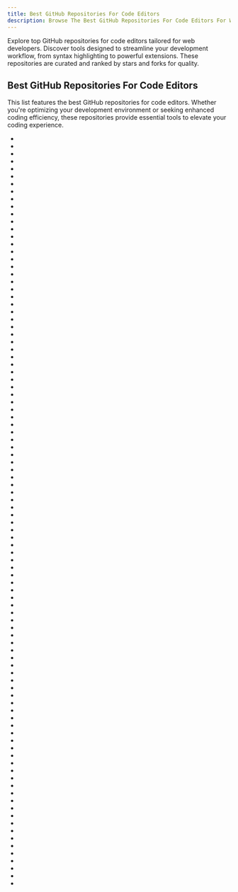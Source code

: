 ```yaml
---
title: Best GitHub Repositories For Code Editors
description: Browse The Best GitHub Repositories For Code Editors For Web Developers. Our Repositories List Are Curated Then Ranked By Stars And Forks.
---
```


Explore top GitHub repositories for code editors tailored for web developers. Discover tools designed to streamline your development workflow, from syntax highlighting to powerful extensions. These repositories are curated and ranked by stars and forks for quality.

## Best GitHub Repositories For Code Editors

This list features the best GitHub repositories for code editors. Whether you're optimizing your development environment or seeking enhanced coding efficiency, these repositories provide essential tools to elevate your coding experience.

- <Badge owner="zed-industries" repoName="zed" stars="https://img.shields.io/github/stars/zed-industries/zed?style=flat&logoSize=auto" forks="https://img.shields.io/github/forks/zed-industries/zed?style=flat&logoSize=auto"/>
- <Badge owner="microsoft" repoName="monaco-editor" stars="https://img.shields.io/github/stars/microsoft/monaco-editor?style=flat&logoSize=auto" forks="https://img.shields.io/github/forks/microsoft/monaco-editor?style=flat&logoSize=auto"/>
- <Badge owner="lapce" repoName="lapce" stars="https://img.shields.io/github/stars/lapce/lapce?style=flat&logoSize=auto" forks="https://img.shields.io/github/forks/lapce/lapce?style=flat&logoSize=auto"/>
- <Badge owner="adobe" repoName="brackets" stars="https://img.shields.io/github/stars/adobe/brackets?style=flat&logoSize=auto" forks="https://img.shields.io/github/forks/adobe/brackets?style=flat&logoSize=auto"/>
- <Badge owner="codemirror" repoName="codemirror5" stars="https://img.shields.io/github/stars/codemirror/codemirror5?style=flat&logoSize=auto" forks="https://img.shields.io/github/forks/codemirror/codemirror5?style=flat&logoSize=auto"/>
- <Badge owner="getcursor" repoName="cursor" stars="https://img.shields.io/github/stars/getcursor/cursor?style=flat&logoSize=auto" forks="https://img.shields.io/github/forks/getcursor/cursor?style=flat&logoSize=auto"/>
- <Badge owner="dotnet-architecture" repoName="eShopOnContainers" stars="https://img.shields.io/github/stars/dotnet-architecture/eShopOnContainers?style=flat&logoSize=auto" forks="https://img.shields.io/github/forks/dotnet-architecture/eShopOnContainers?style=flat&logoSize=auto"/>
- <Badge owner="mawww" repoName="kakoune" stars="https://img.shields.io/github/stars/mawww/kakoune?style=flat&logoSize=auto" forks="https://img.shields.io/github/forks/mawww/kakoune?style=flat&logoSize=auto"/>
- <Badge owner="onivim" repoName="oni2" stars="https://img.shields.io/github/stars/onivim/oni2?style=flat&logoSize=auto" forks="https://img.shields.io/github/forks/onivim/oni2?style=flat&logoSize=auto"/>
- <Badge owner="rust-lang" repoName="rust-by-example" stars="https://img.shields.io/github/stars/rust-lang/rust-by-example?style=flat&logoSize=auto" forks="https://img.shields.io/github/forks/rust-lang/rust-by-example?style=flat&logoSize=auto"/>
- <Badge owner="kalcaddle" repoName="KodExplorer" stars="https://img.shields.io/github/stars/kalcaddle/KodExplorer?style=flat&logoSize=auto" forks="https://img.shields.io/github/forks/kalcaddle/KodExplorer?style=flat&logoSize=auto"/>
- <Badge owner="purocean" repoName="yn" stars="https://img.shields.io/github/stars/purocean/yn?style=flat&logoSize=auto" forks="https://img.shields.io/github/forks/purocean/yn?style=flat&logoSize=auto"/>
- <Badge owner="jagenjo" repoName="webglstudio.js" stars="https://img.shields.io/github/stars/jagenjo/webglstudio.js?style=flat&logoSize=auto" forks="https://img.shields.io/github/forks/jagenjo/webglstudio.js?style=flat&logoSize=auto"/>
- <Badge owner="rizonesoft" repoName="Notepad3" stars="https://img.shields.io/github/stars/rizonesoft/Notepad3?style=flat&logoSize=auto" forks="https://img.shields.io/github/forks/rizonesoft/Notepad3?style=flat&logoSize=auto"/>
- <Badge owner="meltylabs" repoName="melty" stars="https://img.shields.io/github/stars/meltylabs/melty?style=flat&logoSize=auto" forks="https://img.shields.io/github/forks/meltylabs/melty?style=flat&logoSize=auto"/>
- <Badge owner="lite-xl" repoName="lite-xl" stars="https://img.shields.io/github/stars/lite-xl/lite-xl?style=flat&logoSize=auto" forks="https://img.shields.io/github/forks/lite-xl/lite-xl?style=flat&logoSize=auto"/>
- <Badge owner="microsoft" repoName="codetour" stars="https://img.shields.io/github/stars/microsoft/codetour?style=flat&logoSize=auto" forks="https://img.shields.io/github/forks/microsoft/codetour?style=flat&logoSize=auto"/>
- <Badge owner="ternjs" repoName="tern" stars="https://img.shields.io/github/stars/ternjs/tern?style=flat&logoSize=auto" forks="https://img.shields.io/github/forks/ternjs/tern?style=flat&logoSize=auto"/>
- <Badge owner="nteract" repoName="hydrogen" stars="https://img.shields.io/github/stars/nteract/hydrogen?style=flat&logoSize=auto" forks="https://img.shields.io/github/forks/nteract/hydrogen?style=flat&logoSize=auto"/>
- <Badge owner="ekzhang" repoName="rustpad" stars="https://img.shields.io/github/stars/ekzhang/rustpad?style=flat&logoSize=auto" forks="https://img.shields.io/github/forks/ekzhang/rustpad?style=flat&logoSize=auto"/>
- <Badge owner="zufuliu" repoName="notepad4" stars="https://img.shields.io/github/stars/zufuliu/notepad4?style=flat&logoSize=auto" forks="https://img.shields.io/github/forks/zufuliu/notepad4?style=flat&logoSize=auto"/>
- <Badge owner="surmon-china" repoName="vue-codemirror" stars="https://img.shields.io/github/stars/surmon-china/vue-codemirror?style=flat&logoSize=auto" forks="https://img.shields.io/github/forks/surmon-china/vue-codemirror?style=flat&logoSize=auto"/>
- <Badge owner="codeinthedark" repoName="editor" stars="https://img.shields.io/github/stars/codeinthedark/editor?style=flat&logoSize=auto" forks="https://img.shields.io/github/forks/codeinthedark/editor?style=flat&logoSize=auto"/>
- <Badge owner="ajaxorg" repoName="ace-builds" stars="https://img.shields.io/github/stars/ajaxorg/ace-builds?style=flat&logoSize=auto" forks="https://img.shields.io/github/forks/ajaxorg/ace-builds?style=flat&logoSize=auto"/>
- <Badge owner="premieroctet" repoName="openchakra" stars="https://img.shields.io/github/stars/premieroctet/openchakra?style=flat&logoSize=auto" forks="https://img.shields.io/github/forks/premieroctet/openchakra?style=flat&logoSize=auto"/>
- <Badge owner="thebaselab" repoName="codeapp" stars="https://img.shields.io/github/stars/thebaselab/codeapp?style=flat&logoSize=auto" forks="https://img.shields.io/github/forks/thebaselab/codeapp?style=flat&logoSize=auto"/>
- <Badge owner="ChrisKnott" repoName="Algojammer" stars="https://img.shields.io/github/stars/ChrisKnott/Algojammer?style=flat&logoSize=auto" forks="https://img.shields.io/github/forks/ChrisKnott/Algojammer?style=flat&logoSize=auto"/>
- <Badge owner="qfish" repoName="XAlign" stars="https://img.shields.io/github/stars/qfish/XAlign?style=flat&logoSize=auto" forks="https://img.shields.io/github/forks/qfish/XAlign?style=flat&logoSize=auto"/>
- <Badge owner="deadlyjack" repoName="Acode" stars="https://img.shields.io/github/stars/deadlyjack/Acode?style=flat&logoSize=auto" forks="https://img.shields.io/github/forks/deadlyjack/Acode?style=flat&logoSize=auto"/>
- <Badge owner="alxpez" repoName="vuegg" stars="https://img.shields.io/github/stars/alxpez/vuegg?style=flat&logoSize=auto" forks="https://img.shields.io/github/forks/alxpez/vuegg?style=flat&logoSize=auto"/>
- <Badge owner="kalcaddle" repoName="kodbox" stars="https://img.shields.io/github/stars/kalcaddle/kodbox?style=flat&logoSize=auto" forks="https://img.shields.io/github/forks/kalcaddle/kodbox?style=flat&logoSize=auto"/>
- <Badge owner="Komodo" repoName="KomodoEdit" stars="https://img.shields.io/github/stars/Komodo/KomodoEdit?style=flat&logoSize=auto" forks="https://img.shields.io/github/forks/Komodo/KomodoEdit?style=flat&logoSize=auto"/>
- <Badge owner="ChristianKienle" repoName="Core-Data-Editor" stars="https://img.shields.io/github/stars/ChristianKienle/Core-Data-Editor?style=flat&logoSize=auto" forks="https://img.shields.io/github/forks/ChristianKienle/Core-Data-Editor?style=flat&logoSize=auto"/>
- <Badge owner="semanser" repoName="codel" stars="https://img.shields.io/github/stars/semanser/codel?style=flat&logoSize=auto" forks="https://img.shields.io/github/forks/semanser/codel?style=flat&logoSize=auto"/>
- <Badge owner="primocms" repoName="primo" stars="https://img.shields.io/github/stars/primocms/primo?style=flat&logoSize=auto" forks="https://img.shields.io/github/forks/primocms/primo?style=flat&logoSize=auto"/>
- <Badge owner="artempyanykh" repoName="marksman" stars="https://img.shields.io/github/stars/artempyanykh/marksman?style=flat&logoSize=auto" forks="https://img.shields.io/github/forks/artempyanykh/marksman?style=flat&logoSize=auto"/>
- <Badge owner="face-hh" repoName="griddycode" stars="https://img.shields.io/github/stars/face-hh/griddycode?style=flat&logoSize=auto" forks="https://img.shields.io/github/forks/face-hh/griddycode?style=flat&logoSize=auto"/>
- <Badge owner="antonmedv" repoName="codejar" stars="https://img.shields.io/github/stars/antonmedv/codejar?style=flat&logoSize=auto" forks="https://img.shields.io/github/forks/antonmedv/codejar?style=flat&logoSize=auto"/>
- <Badge owner="sindresorhus" repoName="editorconfig-sublime" stars="https://img.shields.io/github/stars/sindresorhus/editorconfig-sublime?style=flat&logoSize=auto" forks="https://img.shields.io/github/forks/sindresorhus/editorconfig-sublime?style=flat&logoSize=auto"/>
- <Badge owner="phcode-dev" repoName="phoenix" stars="https://img.shields.io/github/stars/phcode-dev/phoenix?style=flat&logoSize=auto" forks="https://img.shields.io/github/forks/phcode-dev/phoenix?style=flat&logoSize=auto"/>
- <Badge owner="ct-js" repoName="ct-js" stars="https://img.shields.io/github/stars/ct-js/ct-js?style=flat&logoSize=auto" forks="https://img.shields.io/github/forks/ct-js/ct-js?style=flat&logoSize=auto"/>
- <Badge owner="marijnz" repoName="unity-toolbar-extender" stars="https://img.shields.io/github/stars/marijnz/unity-toolbar-extender?style=flat&logoSize=auto" forks="https://img.shields.io/github/forks/marijnz/unity-toolbar-extender?style=flat&logoSize=auto"/>
- <Badge owner="fwcd" repoName="kotlin-language-server" stars="https://img.shields.io/github/stars/fwcd/kotlin-language-server?style=flat&logoSize=auto" forks="https://img.shields.io/github/forks/fwcd/kotlin-language-server?style=flat&logoSize=auto"/>
- <Badge owner="Leniolabs" repoName="layoutit-grid" stars="https://img.shields.io/github/stars/Leniolabs/layoutit-grid?style=flat&logoSize=auto" forks="https://img.shields.io/github/forks/Leniolabs/layoutit-grid?style=flat&logoSize=auto"/>
- <Badge owner="react-simple-code-editor" repoName="react-simple-code-editor" stars="https://img.shields.io/github/stars/react-simple-code-editor/react-simple-code-editor?style=flat&logoSize=auto" forks="https://img.shields.io/github/forks/react-simple-code-editor/react-simple-code-editor?style=flat&logoSize=auto"/>
- <Badge owner="handzlikchris" repoName="FastScriptReload" stars="https://img.shields.io/github/stars/handzlikchris/FastScriptReload?style=flat&logoSize=auto" forks="https://img.shields.io/github/forks/handzlikchris/FastScriptReload?style=flat&logoSize=auto"/>
- <Badge owner="vlachoudis" repoName="bCNC" stars="https://img.shields.io/github/stars/vlachoudis/bCNC?style=flat&logoSize=auto" forks="https://img.shields.io/github/forks/vlachoudis/bCNC?style=flat&logoSize=auto"/>
- <Badge owner="vmware-archive" repoName="scripted" stars="https://img.shields.io/github/stars/vmware-archive/scripted?style=flat&logoSize=auto" forks="https://img.shields.io/github/forks/vmware-archive/scripted?style=flat&logoSize=auto"/>
- <Badge owner="ilai-deutel" repoName="kibi" stars="https://img.shields.io/github/stars/ilai-deutel/kibi?style=flat&logoSize=auto" forks="https://img.shields.io/github/forks/ilai-deutel/kibi?style=flat&logoSize=auto"/>
- <Badge owner="icecoder" repoName="ICEcoder" stars="https://img.shields.io/github/stars/icecoder/ICEcoder?style=flat&logoSize=auto" forks="https://img.shields.io/github/forks/icecoder/ICEcoder?style=flat&logoSize=auto"/>
- <Badge owner="massivemadness" repoName="Squircle-CE" stars="https://img.shields.io/github/stars/massivemadness/Squircle-CE?style=flat&logoSize=auto" forks="https://img.shields.io/github/forks/massivemadness/Squircle-CE?style=flat&logoSize=auto"/>
- <Badge owner="processing" repoName="p5.js-web-editor" stars="https://img.shields.io/github/stars/processing/p5.js-web-editor?style=flat&logoSize=auto" forks="https://img.shields.io/github/forks/processing/p5.js-web-editor?style=flat&logoSize=auto"/>
- <Badge owner="subethaedit" repoName="SubEthaEdit" stars="https://img.shields.io/github/stars/subethaedit/SubEthaEdit?style=flat&logoSize=auto" forks="https://img.shields.io/github/forks/subethaedit/SubEthaEdit?style=flat&logoSize=auto"/>
- <Badge owner="brackets-cont" repoName="brackets" stars="https://img.shields.io/github/stars/brackets-cont/brackets?style=flat&logoSize=auto" forks="https://img.shields.io/github/forks/brackets-cont/brackets?style=flat&logoSize=auto"/>
- <Badge owner="wix" repoName="import-cost" stars="https://img.shields.io/github/stars/wix/import-cost?style=flat&logoSize=auto" forks="https://img.shields.io/github/forks/wix/import-cost?style=flat&logoSize=auto"/>
- <Badge owner="microsoft" repoName="TouchDevelop" stars="https://img.shields.io/github/stars/microsoft/TouchDevelop?style=flat&logoSize=auto" forks="https://img.shields.io/github/forks/microsoft/TouchDevelop?style=flat&logoSize=auto"/>
- <Badge owner="SendWithSES" repoName="Drag-and-Drop-Email-Designer" stars="https://img.shields.io/github/stars/SendWithSES/Drag-and-Drop-Email-Designer?style=flat&logoSize=auto" forks="https://img.shields.io/github/forks/SendWithSES/Drag-and-Drop-Email-Designer?style=flat&logoSize=auto"/>
- <Badge owner="google" repoName="visualblocks" stars="https://img.shields.io/github/stars/google/visualblocks?style=flat&logoSize=auto" forks="https://img.shields.io/github/forks/google/visualblocks?style=flat&logoSize=auto"/>
- <Badge owner="Graviton-Code-Editor" repoName="Graviton-App" stars="https://img.shields.io/github/stars/Graviton-Code-Editor/Graviton-App?style=flat&logoSize=auto" forks="https://img.shields.io/github/forks/Graviton-Code-Editor/Graviton-App?style=flat&logoSize=auto"/>
- <Badge owner="AuroraEditor" repoName="AuroraEditor" stars="https://img.shields.io/github/stars/AuroraEditor/AuroraEditor?style=flat&logoSize=auto" forks="https://img.shields.io/github/forks/AuroraEditor/AuroraEditor?style=flat&logoSize=auto"/>
- <Badge owner="bobbylight" repoName="RSyntaxTextArea" stars="https://img.shields.io/github/stars/bobbylight/RSyntaxTextArea?style=flat&logoSize=auto" forks="https://img.shields.io/github/forks/bobbylight/RSyntaxTextArea?style=flat&logoSize=auto"/>
- <Badge owner="kazzkiq" repoName="CodeFlask" stars="https://img.shields.io/github/stars/kazzkiq/CodeFlask?style=flat&logoSize=auto" forks="https://img.shields.io/github/forks/kazzkiq/CodeFlask?style=flat&logoSize=auto"/>
- <Badge owner="johnpapa" repoName="vscode-peacock" stars="https://img.shields.io/github/stars/johnpapa/vscode-peacock?style=flat&logoSize=auto" forks="https://img.shields.io/github/forks/johnpapa/vscode-peacock?style=flat&logoSize=auto"/>
- <Badge owner="Rosemoe" repoName="sora-editor" stars="https://img.shields.io/github/stars/Rosemoe/sora-editor?style=flat&logoSize=auto" forks="https://img.shields.io/github/forks/Rosemoe/sora-editor?style=flat&logoSize=auto"/>
- <Badge owner="lostintangent" repoName="codeswing" stars="https://img.shields.io/github/stars/lostintangent/codeswing?style=flat&logoSize=auto" forks="https://img.shields.io/github/forks/lostintangent/codeswing?style=flat&logoSize=auto"/>
- <Badge owner="castle-engine" repoName="castle-engine" stars="https://img.shields.io/github/stars/castle-engine/castle-engine?style=flat&logoSize=auto" forks="https://img.shields.io/github/forks/castle-engine/castle-engine?style=flat&logoSize=auto"/>
- <Badge owner="mogenslund" repoName="liquid" stars="https://img.shields.io/github/stars/mogenslund/liquid?style=flat&logoSize=auto" forks="https://img.shields.io/github/forks/mogenslund/liquid?style=flat&logoSize=auto"/>
- <Badge owner="SpartanJ" repoName="ecode" stars="https://img.shields.io/github/stars/SpartanJ/ecode?style=flat&logoSize=auto" forks="https://img.shields.io/github/forks/SpartanJ/ecode?style=flat&logoSize=auto"/>
- <Badge owner="hackclub" repoName="sprig" stars="https://img.shields.io/github/stars/hackclub/sprig?style=flat&logoSize=auto" forks="https://img.shields.io/github/forks/hackclub/sprig?style=flat&logoSize=auto"/>
- <Badge owner="TabularEditor" repoName="TabularEditor" stars="https://img.shields.io/github/stars/TabularEditor/TabularEditor?style=flat&logoSize=auto" forks="https://img.shields.io/github/forks/TabularEditor/TabularEditor?style=flat&logoSize=auto"/>
- <Badge owner="judge0" repoName="ide" stars="https://img.shields.io/github/stars/judge0/ide?style=flat&logoSize=auto" forks="https://img.shields.io/github/forks/judge0/ide?style=flat&logoSize=auto"/>
- <Badge owner="fdorg" repoName="flashdevelop" stars="https://img.shields.io/github/stars/fdorg/flashdevelop?style=flat&logoSize=auto" forks="https://img.shields.io/github/forks/fdorg/flashdevelop?style=flat&logoSize=auto"/>
- <Badge owner="doxas" repoName="twigl" stars="https://img.shields.io/github/stars/doxas/twigl?style=flat&logoSize=auto" forks="https://img.shields.io/github/forks/doxas/twigl?style=flat&logoSize=auto"/>
- <Badge owner="sindresorhus" repoName="atom-editorconfig" stars="https://img.shields.io/github/stars/sindresorhus/atom-editorconfig?style=flat&logoSize=auto" forks="https://img.shields.io/github/forks/sindresorhus/atom-editorconfig?style=flat&logoSize=auto"/>
- <Badge owner="jawerty" repoName="Hyro" stars="https://img.shields.io/github/stars/jawerty/Hyro?style=flat&logoSize=auto" forks="https://img.shields.io/github/forks/jawerty/Hyro?style=flat&logoSize=auto"/>
- <Badge owner="utilyre" repoName="barbecue.nvim" stars="https://img.shields.io/github/stars/utilyre/barbecue.nvim?style=flat&logoSize=auto" forks="https://img.shields.io/github/forks/utilyre/barbecue.nvim?style=flat&logoSize=auto"/>
- <Badge owner="koca" repoName="vue-prism-editor" stars="https://img.shields.io/github/stars/koca/vue-prism-editor?style=flat&logoSize=auto" forks="https://img.shields.io/github/forks/koca/vue-prism-editor?style=flat&logoSize=auto"/>
- <Badge owner="microsoft" repoName="vscode-edge-devtools" stars="https://img.shields.io/github/stars/microsoft/vscode-edge-devtools?style=flat&logoSize=auto" forks="https://img.shields.io/github/forks/microsoft/vscode-edge-devtools?style=flat&logoSize=auto"/>
- <Badge owner="nightmare-space" repoName="vscode_for_android" stars="https://img.shields.io/github/stars/nightmare-space/vscode_for_android?style=flat&logoSize=auto" forks="https://img.shields.io/github/forks/nightmare-space/vscode_for_android?style=flat&logoSize=auto"/>
- <Badge owner="html5cat" repoName="redactor-js" stars="https://img.shields.io/github/stars/html5cat/redactor-js?style=flat&logoSize=auto" forks="https://img.shields.io/github/forks/html5cat/redactor-js?style=flat&logoSize=auto"/>
- <Badge owner="ahmadawais" repoName="shades-of-purple-vscode" stars="https://img.shields.io/github/stars/ahmadawais/shades-of-purple-vscode?style=flat&logoSize=auto" forks="https://img.shields.io/github/forks/ahmadawais/shades-of-purple-vscode?style=flat&logoSize=auto"/>
- <Badge owner="mdn" repoName="interactive-examples" stars="https://img.shields.io/github/stars/mdn/interactive-examples?style=flat&logoSize=auto" forks="https://img.shields.io/github/forks/mdn/interactive-examples?style=flat&logoSize=auto"/>
- <Badge owner="kneasle" repoName="sapling" stars="https://img.shields.io/github/stars/kneasle/sapling?style=flat&logoSize=auto" forks="https://img.shields.io/github/forks/kneasle/sapling?style=flat&logoSize=auto"/>
- <Badge owner="microsoft" repoName="pxt-microbit" stars="https://img.shields.io/github/stars/microsoft/pxt-microbit?style=flat&logoSize=auto" forks="https://img.shields.io/github/forks/microsoft/pxt-microbit?style=flat&logoSize=auto"/>
- <Badge owner="apk-editor" repoName="APK-Explorer-Editor" stars="https://img.shields.io/github/stars/apk-editor/APK-Explorer-Editor?style=flat&logoSize=auto" forks="https://img.shields.io/github/forks/apk-editor/APK-Explorer-Editor?style=flat&logoSize=auto"/>
- <Badge owner="okld" repoName="streamlit-elements" stars="https://img.shields.io/github/stars/okld/streamlit-elements?style=flat&logoSize=auto" forks="https://img.shields.io/github/forks/okld/streamlit-elements?style=flat&logoSize=auto"/>
- <Badge owner="adventuregamestudio" repoName="ags" stars="https://img.shields.io/github/stars/adventuregamestudio/ags?style=flat&logoSize=auto" forks="https://img.shields.io/github/forks/adventuregamestudio/ags?style=flat&logoSize=auto"/>
- <Badge owner="codex-team" repoName="codex.docs" stars="https://img.shields.io/github/stars/codex-team/codex.docs?style=flat&logoSize=auto" forks="https://img.shields.io/github/forks/codex-team/codex.docs?style=flat&logoSize=auto"/>
- <Badge owner="webfansplz" repoName="vite-plugin-vue-inspector" stars="https://img.shields.io/github/stars/webfansplz/vite-plugin-vue-inspector?style=flat&logoSize=auto" forks="https://img.shields.io/github/forks/webfansplz/vite-plugin-vue-inspector?style=flat&logoSize=auto"/>
- <Badge owner="mchakravarty" repoName="CodeEditorView" stars="https://img.shields.io/github/stars/mchakravarty/CodeEditorView?style=flat&logoSize=auto" forks="https://img.shields.io/github/forks/mchakravarty/CodeEditorView?style=flat&logoSize=auto"/>
- <Badge owner="apisyouwonthate" repoName="openapi.tools" stars="https://img.shields.io/github/stars/apisyouwonthate/openapi.tools?style=flat&logoSize=auto" forks="https://img.shields.io/github/forks/apisyouwonthate/openapi.tools?style=flat&logoSize=auto"/>
- <Badge owner="clojure-emacs" repoName="cider-nrepl" stars="https://img.shields.io/github/stars/clojure-emacs/cider-nrepl?style=flat&logoSize=auto" forks="https://img.shields.io/github/forks/clojure-emacs/cider-nrepl?style=flat&logoSize=auto"/>
- <Badge owner="neonichu" repoName="BBUDebuggerTuckAway" stars="https://img.shields.io/github/stars/neonichu/BBUDebuggerTuckAway?style=flat&logoSize=auto" forks="https://img.shields.io/github/forks/neonichu/BBUDebuggerTuckAway?style=flat&logoSize=auto"/>
- <Badge owner="openfoodfacts" repoName="openfoodfacts-server" stars="https://img.shields.io/github/stars/openfoodfacts/openfoodfacts-server?style=flat&logoSize=auto" forks="https://img.shields.io/github/forks/openfoodfacts/openfoodfacts-server?style=flat&logoSize=auto"/>
- <Badge owner="prevwong" repoName="reka.js" stars="https://img.shields.io/github/stars/prevwong/reka.js?style=flat&logoSize=auto" forks="https://img.shields.io/github/forks/prevwong/reka.js?style=flat&logoSize=auto"/>
- <Badge owner="pmndrs" repoName="react-three-editor" stars="https://img.shields.io/github/stars/pmndrs/react-three-editor?style=flat&logoSize=auto" forks="https://img.shields.io/github/forks/pmndrs/react-three-editor?style=flat&logoSize=auto"/>
- <Badge owner="objcio" repoName="markdown-playgrounds" stars="https://img.shields.io/github/stars/objcio/markdown-playgrounds?style=flat&logoSize=auto" forks="https://img.shields.io/github/forks/objcio/markdown-playgrounds?style=flat&logoSize=auto"/>
- <Badge owner="ActiveState" repoName="OpenKomodoIDE" stars="https://img.shields.io/github/stars/ActiveState/OpenKomodoIDE?style=flat&logoSize=auto" forks="https://img.shields.io/github/forks/ActiveState/OpenKomodoIDE?style=flat&logoSize=auto"/>
- <Badge owner="microsoft" repoName="vscode-hexeditor" stars="https://img.shields.io/github/stars/microsoft/vscode-hexeditor?style=flat&logoSize=auto" forks="https://img.shields.io/github/forks/microsoft/vscode-hexeditor?style=flat&logoSize=auto"/>
- <Badge owner="CodeEditApp" repoName="CodeEditSourceEditor" stars="https://img.shields.io/github/stars/CodeEditApp/CodeEditSourceEditor?style=flat&logoSize=auto" forks="https://img.shields.io/github/forks/CodeEditApp/CodeEditSourceEditor?style=flat&logoSize=auto"/>